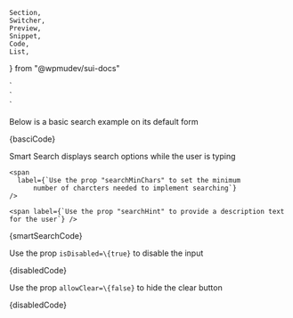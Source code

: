 	Section,
	Switcher,
	Preview,
	Snippet,
	Code,
	List,
} from "@wpmudev/sui-docs"

<Search defaultValue="Search Text" />
`

  <Search
      options={[ "United States", "Algeria", "Australia"]}
      variation="smart"
      searchHint="Please enter 2 or more characters"
      defaultValue="Un"
  />
`

  <Search isDisabled={true}/>
`

<Section contained={true} style={{ paddingTop: 30 }}>
  <p>Below is a basic search example on its default form</p>

  <Preview wrapper={true}>
    <Search defaultValue="Search Text" />
  </Preview>

  <Snippet language="js">
    {basciCode}
  </Snippet>
</Section>

<Section title="Smart Search" contained={true} style={{ paddingTop: 30 }}>
  <p>Smart Search displays search options while the user is typing</p>

  <List>
    <span label={`Use the prop "options" to specify the options for search`} />

    <span
      label={`Use the prop "searchMinChars" to set the minimum
		  number of charcters needed to implement searching`}
    />

    <span label={`Use the prop "searchHint" to provide a description text for the user`} />
  </List>

  <Preview wrapper={true}>
    <Search options={options} variation="smart" searchHint="Please enter 2 or more characters" defaultValue="Un" />
  </Preview>

  <Snippet language="js">
    {smartSearchCode}
  </Snippet>
</Section>

<Section title="Disabled" contained={true} ontained={true} style={{ paddingTop: 30 }}>
  <p>Use the prop <Code small={true}>isDisabled=\{true}</Code> to disable the input</p>

  <Preview wrapper={true}>
    <Search isDisabled={true} />
  </Preview>

  <Snippet language="js">
    {disabledCode}
  </Snippet>
</Section>

<Section title="Hide Clear" contained={true} ontained={true} style={{ paddingTop: 30 }}>
  <p>Use the prop <Code small={true}>allowClear=\{false}</Code> to hide the clear button</p>

  <Preview wrapper={true}>
    <Search allowClear={false} defaultValue="Clear Not Allowed" />
  </Preview>

  <Snippet language="js">
    {disabledCode}
  </Snippet>
</Section>

